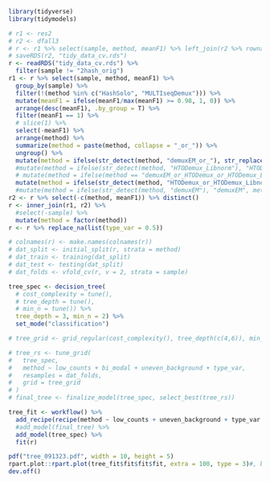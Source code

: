 ```r
library(tidyverse)
library(tidymodels)
```

```r


# r1 <- res2
# r2 <- dfall3
# r <- r1 %>% select(sample, method, meanF1) %>% left_join(r2 %>% rownames_to_column("sample")) %>% select(-celltype_bias)
# saveRDS(r2, "tidy_data_cv.rds")
r <- readRDS("tidy_data_cv.rds") %>% 
  filter(sample != "2hash_orig")
r1 <- r %>% select(sample, method, meanF1) %>%
  group_by(sample) %>% 
  filter(!(method %in% c("HashSolo", "MULTIseqDemux"))) %>% 
  mutate(meanF1 = ifelse(meanF1/max(meanF1) >= 0.98, 1, 0)) %>% 
  arrange(desc(meanF1), .by_group = T) %>% 
  filter(meanF1 == 1) %>% 
  # slice(1) %>% 
  select(-meanF1) %>% 
  arrange(method) %>% 
  summarize(method = paste(method, collapse = "_or_")) %>% 
  ungroup() %>% 
  mutate(method = ifelse(str_detect(method, "demuxEM_or_"), str_replace(method, "demuxEM_or_", ""), method)) %>% 
  #mutate(method = ifelse(str_detect(method, "HTODemux_Libnorm"), "HTODemux_Libnorm", method)) %>% 
  # mutate(method = ifelse(method == "demuxEM_or_HTODemux_or_HTODemux_Libnorm", "any", method)) %>% 
  mutate(method = ifelse(str_detect(method, "HTODemux_or_HTODemux_Libnorm"), "HTODemux", method)) #%>% 
  #mutate(method = ifelse(str_detect(method, "demuxEM"), "demuxEM", method))
r2 <- r %>% select(-c(method, meanF1)) %>% distinct() 
r <- inner_join(r1, r2) %>% 
  #select(-sample) %>% 
  mutate(method = factor(method))
r <- r %>% replace_na(list(type_var = 0.5))
```

```r
# colnames(r) <- make.names(colnames(r))
# dat_split <- initial_split(r, strata = method)
# dat_train <- training(dat_split)
# dat_test <- testing(dat_split)
# dat_folds <- vfold_cv(r, v = 2, strata = sample)

tree_spec <- decision_tree(
  # cost_complexity = tune(),
  # tree_depth = tune(),
  # min_n = tune()) %>% 
  tree_depth = 3, min_n = 2) %>% 
  set_mode("classification")

# tree_grid <- grid_regular(cost_complexity(), tree_depth(c(4,6)), min_n(c(1,2)), levels = 3)

# tree_rs <- tune_grid(
#   tree_spec,
#   method ~ low_counts + bi_modal + uneven_background + type_var,
#   resamples = dat_folds,
#   grid = tree_grid
# )
# final_tree <- finalize_model(tree_spec, select_best(tree_rs))

tree_fit <- workflow() %>%
  add_recipe(recipe(method ~ low_counts + uneven_background + type_var + not_bimodal, data = r)) %>% 
  #add_model(final_tree) %>%
  add_model(tree_spec) %>%
  fit(r)

pdf("tree_091323.pdf", width = 10, height = 5)
rpart.plot::rpart.plot(tree_fit$fit$fit$fit, extra = 100, type = 3)#, box.palette="Blues")
dev.off()
```

